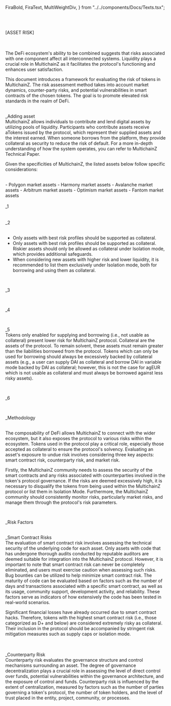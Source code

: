   FiraBold,
  FiraText,
  MultiWeightDiv,
} from "../../components/Docs/Texts.tsx";

<br />
<br />

<FiraBold>[ASSET RISK]</FiraBold>

<br />
<br />

<FiraText>
The DeFi ecosystem's ability to be combined suggests that risks associated with one component affect all interconnected systems. Liquidity plays a crucial role in MultichainZ as it facilitates the protocol's functioning and enhances user satisfaction.

This document introduces a framework for evaluating the risk of tokens in MultichainZ. The risk assessment method takes into account market dynamics, counter-party risks, and potential vulnerabilities in smart contracts of the chosen tokens. The goal is to promote elevated risk standards in the realm of DeFi.

</FiraText>

<br />
<FiraBold>_Adding asset</FiraBold>
<br />
<FiraText>
MultichainZ allows individuals to contribute and lend digital assets by utilizing pools of liquidity. Participants who contribute assets receive aTokens issued by the protocol, which represent their supplied assets and the interest earned. When someone borrows from the platform, they provide collateral as security to reduce the risk of default. For a more in-depth understanding of how the system operates, you can refer to MultichainZ Technical Paper.

Given the specificities of MultichainZ, the listed assets below follow specific considerations:

</FiraText>

<br />

<CodeBlock>
- <FiraText>Polygon market assets</FiraText>
- <FiraText>Harmony market assets</FiraText>
- <FiraText>Avalanche market assets</FiraText>
- <FiraText>Arbitrum market assets</FiraText>
- <FiraText>Optimism market assets</FiraText>
- <FiraText>Fantom market assets</FiraText>

</CodeBlock>

<br />
<br />
<FiraText fontSize='18px'>_1</FiraText>
<br />
<MultiWeightDiv
  title='Including each additional token in transactions permanently raises the gas cost,'
  subText='as it adds complexity to the smart contract, resulting in increased costs.'
/>

<br />
<br />
<FiraText fontSize='18px'>_2</FiraText>
<br />
<MultiWeightDiv
  title='The introduction of each token as collateral in MultichainZ raises the risk of insolvency for the protocol.'
  subText="From a financial standpoint, the token used as collateral can be seen as MultichainZ's assets, while the borrowed tokens are considered its liabilities. It's important to note that the underlying tokens for assets and liabilities often differ, with stablecoins commonly used for borrowing and volatile tokens used as collateral. Therefore, when adding new tokens, the MultichainZ Community must carefully consider the following factors:"
/>

<br />

<CodeBlock>

- <FiraText>
    Only assets with best risk profiles should be supported as collateral.
  </FiraText>
- <FiraText>
    Only assets with best risk profiles should be supported as collateral.
    Riskier assets should only be allowed as collateral under Isolation mode,
    which provides additional safeguards.
  </FiraText>
- <FiraText>
    When considering new assets with higher risk and lower liquidity, it is recommended to list them exclusively under Isolation mode, both for borrowing and using them as collateral.
  </FiraText>
</CodeBlock>

<br />

<FiraText fontSize='18px'>_3</FiraText>
<br />
<MultiWeightDiv
  title='Including a centralized asset as collateral introduces centralization risk to the protocol.'
  subText="The vulnerability of the underlying tokens' single point of failure extends to the MultichainZ Protocol."
/>

<br />

<FiraText fontSize='18px'>_4</FiraText>
<br />
<MultiWeightDiv
  title='Assets that possess manipulable oracle risk are listed as singular borrow assets.'
  subText='In other words, if a user borrows such an asset, they are restricted from borrowing any other asset.'
/>

<br />

<FiraText fontSize='18px'>_5</FiraText>
<br />
<FiraText>
  Tokens only enabled for supplying and borrowing (i.e., not usable as
  collateral) present lower risk for MultichainZ protocol. Collateral are the
  assets of the protocol. To remain solvent, these assets must remain greater
  than the liabilities borrowed from the protocol. Tokens which can only be used
  for borrowing should always be excessively backed by collateral assets (e.g.,
  a user can supply DAI as collateral and borrow DAI in variable mode backed by
  DAI as collateral; however, this is not the case for agEUR which is not usable
  as collateral and must always be borrowed against less risky assets).
</FiraText>

<br />

<FiraText fontSize='18px'>_6</FiraText>
<br />
<MultiWeightDiv
  title='Having liquidity from different tokens reduces risks via diversification benefits.'
  subText='When adding a token to the protocol, significant analysis must be made by the MultichainZ community to ensure that the asset will add more value than risk. Only tokens with a worthy product and significant community should be considered. The asset risk methodology offers a framework to assess and compare tokens’ risks to the protocol, and how to calibrate model asset parameters to mitigate those risks.'
/>

<br />

<FiraBold>_Methodology</FiraBold>

<br />
<FiraText>
The composability of DeFi allows MultichainZ to connect with the wider ecosystem, but it also exposes the protocol to various risks within the ecosystem. Tokens used in the protocol play a critical role, especially those accepted as collateral to ensure the protocol's solvency. Evaluating an asset's exposure to undue risk involves considering three key aspects: smart contract risk, counterparty risk, and market risk.

Firstly, the MultichainZ community needs to assess the security of the smart contracts and any risks associated with counterparties involved in the token's protocol governance. If the risks are deemed excessively high, it is necessary to disqualify the tokens from being used within the MultichainZ protocol or list them in Isolation Mode. Furthermore, the MultichainZ community should consistently monitor risks, particularly market risks, and manage them through the protocol's risk parameters.

</FiraText>

<br />

<FiraBold>_Risk Factors</FiraBold>
<br />
<br />

<FiraText fontSize='18px'>_Smart Contract Risks</FiraText>
<br />
<FiraText>
The evaluation of smart contract risk involves assessing the technical security of the underlying code for each asset. Only assets with code that has undergone thorough audits conducted by reputable auditors are deemed suitable for integration into the MultichainZ protocol. However, it is important to note that smart contract risk can never be completely eliminated, and users must exercise caution when assessing such risks. Bug bounties can be utilized to help minimize smart contract risk. The maturity of code can be evaluated based on factors such as the number of days and transactions associated with a specific smart contract, as well as its usage, community support, development activity, and reliability. These factors serve as indicators of how extensively the code has been tested in real-world scenarios.

Significant financial losses have already occurred due to smart contract hacks. Therefore, tokens with the highest smart contract risk (i.e., those categorized as D+ and below) are considered extremely risky as collateral. Their inclusion in the protocol should be accompanied by stringent risk mitigation measures such as supply caps or isolation mode.

</FiraText>

<br />
<br />
<FiraText fontSize='18px'>_Counterparty Risk</FiraText>
<br />
<FiraText>
  Counterparty risk evaluates the governance structure and control mechanisms
  surrounding an asset. The degree of governance decentralization plays a
  crucial role in assessing the level of direct control over funds, potential
  vulnerabilities within the governance architecture, and the exposure of
  control and funds. Counterparty risk is influenced by the extent of
  centralization, measured by factors such as the number of parties governing a
  token's protocol, the number of token holders, and the level of trust placed
  in the entity, project, community, or processes.
</FiraText>
